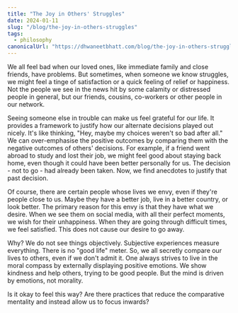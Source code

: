 ```yaml
---
title: "The Joy in Others' Struggles"
date: 2024-01-11
slug: "/blog/the-joy-in-others-struggles"
tags:
  - philosophy
canonicalUrl: "https://dhwaneetbhatt.com/blog/the-joy-in-others-struggles"
---
```

We all feel bad when our loved ones, like immediate family and close friends, have problems. But sometimes, when someone we know struggles, we might feel a tinge of satisfaction or a quick feeling of relief or happiness. Not the people we see in the news hit by some calamity or distressed people in general, but our friends, cousins, co-workers or other people in our network.

Seeing someone else in trouble can make us feel grateful for our life. It provides a framework to justify how our alternate decisions played out nicely. It's like thinking, "Hey, maybe my choices weren't so bad after all." We can over-emphasise the positive outcomes by comparing them with the negative outcomes of others' decisions. For example, if a friend went abroad to study and lost their job, we might feel good about staying back home, even though it could have been better personally for us. The decision - not to go - had already been taken. Now, we find anecdotes to justify that past decision.

Of course, there are certain people whose lives we envy, even if they're people close to us. Maybe they have a better job, live in a better country, or look better. The primary reason for this envy is that they have what we desire. When we see them on social media, with all their perfect moments, we wish for their unhappiness. When they are going through difficult times, we feel satisfied. This does not cause our desire to go away.

Why? We do not see things objectively. Subjective experiences measure everything. There is no "good life" meter. So, we all secretly compare our lives to others, even if we don't admit it. One always strives to live in the moral compass by externally displaying positive emotions. We show kindness and help others, trying to be good people. But the mind is driven by emotions, not morality.

Is it okay to feel this way? Are there practices that reduce the comparative mentality and instead allow us to focus inwards?
